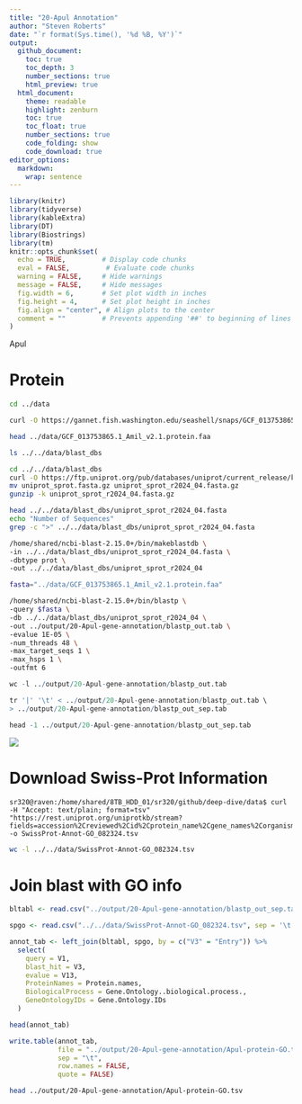 ```yaml
---
title: "20-Apul Annotation"
author: "Steven Roberts"
date: "`r format(Sys.time(), '%d %B, %Y')`"  
output: 
  github_document:
    toc: true
    toc_depth: 3
    number_sections: true
    html_preview: true
  html_document:
    theme: readable
    highlight: zenburn
    toc: true
    toc_float: true
    number_sections: true
    code_folding: show
    code_download: true
editor_options: 
  markdown: 
    wrap: sentence
---
```


```r
library(knitr)
library(tidyverse)
library(kableExtra)
library(DT)
library(Biostrings)
library(tm)
knitr::opts_chunk$set(
  echo = TRUE,         # Display code chunks
  eval = FALSE,         # Evaluate code chunks
  warning = FALSE,     # Hide warnings
  message = FALSE,     # Hide messages
  fig.width = 6,       # Set plot width in inches
  fig.height = 4,      # Set plot height in inches
  fig.align = "center", # Align plots to the center
  comment = ""         # Prevents appending '##' to beginning of lines in code output
)
```


Apul

# Protein

```bash
cd ../data

curl -O https://gannet.fish.washington.edu/seashell/snaps/GCF_013753865.1_Amil_v2.1.protein.faa
```



```bash
head ../data/GCF_013753865.1_Amil_v2.1.protein.faa
```

```bash
ls ../../data/blast_dbs
```


```bash
cd ../../data/blast_dbs
curl -O https://ftp.uniprot.org/pub/databases/uniprot/current_release/knowledgebase/complete/uniprot_sprot.fasta.gz
mv uniprot_sprot.fasta.gz uniprot_sprot_r2024_04.fasta.gz
gunzip -k uniprot_sprot_r2024_04.fasta.gz
```

```bash
head ../../data/blast_dbs/uniprot_sprot_r2024_04.fasta
echo "Number of Sequences"
grep -c ">" ../../data/blast_dbs/uniprot_sprot_r2024_04.fasta
```

```bash
/home/shared/ncbi-blast-2.15.0+/bin/makeblastdb \
-in ../../data/blast_dbs/uniprot_sprot_r2024_04.fasta \
-dbtype prot \
-out ../../data/blast_dbs/uniprot_sprot_r2024_04
```


```bash
fasta="../data/GCF_013753865.1_Amil_v2.1.protein.faa"

/home/shared/ncbi-blast-2.15.0+/bin/blastp \
-query $fasta \
-db ../../data/blast_dbs/uniprot_sprot_r2024_04 \
-out ../output/20-Apul-gene-annotation/blastp_out.tab \
-evalue 1E-05 \
-num_threads 48 \
-max_target_seqs 1 \
-max_hsps 1 \
-outfmt 6
```

```r
wc -l ../output/20-Apul-gene-annotation/blastp_out.tab
```


```r
tr '|' '\t' < ../output/20-Apul-gene-annotation/blastp_out.tab \
> ../output/20-Apul-gene-annotation/blastp_out_sep.tab

head -1 ../output/20-Apul-gene-annotation/blastp_out_sep.tab
```



![](http://gannet.fish.washington.edu/seashell/snaps/Monosnap__in_UniProtKB_search_571864__UniProt_2024-08-23_16-18-03.png)


# **Download Swiss-Prot Information**

```
sr320@raven:/home/shared/8TB_HDD_01/sr320/github/deep-dive/data$ curl -H "Accept: text/plain; format=tsv" "https://rest.uniprot.org/uniprotkb/stream?fields=accession%2Creviewed%2Cid%2Cprotein_name%2Cgene_names%2Corganism_name%2Clength%2Cgo_p%2Cgo_c%2Cgo%2Cgo_f%2Cgo_id&format=tsv&query=%28*%29+AND+%28reviewed%3Atrue%29" -o SwissProt-Annot-GO_082324.tsv
```

```bash
wc -l ../../data/SwissProt-Annot-GO_082324.tsv 
```




# **Join blast with GO info**

```r
bltabl <- read.csv("../output/20-Apul-gene-annotation/blastp_out_sep.tab", sep = '\t', header = FALSE)

spgo <- read.csv("../../data/SwissProt-Annot-GO_082324.tsv", sep = '\t', header = TRUE)
```

```r
annot_tab <- left_join(bltabl, spgo, by = c("V3" = "Entry")) %>%
  select(
    query = V1,
    blast_hit = V3,
    evalue = V13,
    ProteinNames = Protein.names,
    BiologicalProcess = Gene.Ontology..biological.process.,
    GeneOntologyIDs = Gene.Ontology.IDs
  )
```

```r
head(annot_tab)
```
```r
write.table(annot_tab, 
            file = "../output/20-Apul-gene-annotation/Apul-protein-GO.tsv", 
            sep = "\t", 
            row.names = FALSE, 
            quote = FALSE)
```

```bash
head ../output/20-Apul-gene-annotation/Apul-protein-GO.tsv

```

